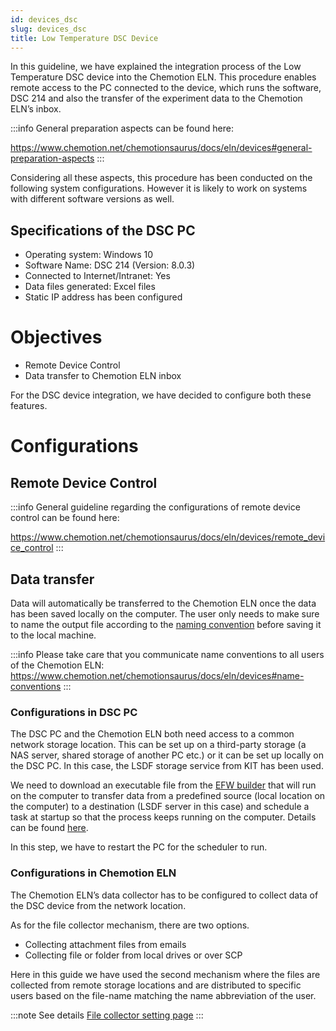 ```yaml
---
id: devices_dsc
slug: devices_dsc
title: Low Temperature DSC Device
---
```


In this guideline, we have explained the integration process of the Low Temperature DSC device into the Chemotion
ELN. This procedure enables remote access to the PC connected to the device, which runs the software, DSC 214 and also
the transfer of the experiment data to the Chemotion ELN’s inbox.

:::info
General preparation aspects can be found here:

https://www.chemotion.net/chemotionsaurus/docs/eln/devices#general-preparation-aspects
:::

Considering all these aspects, this procedure has been conducted on the following system configurations. However it is
likely to work on systems with different software versions as well.

## Specifications of the DSC PC
- Operating system: Windows 10
- Software Name: DSC 214 (Version: 8.0.3)
- Connected to Internet/Intranet: Yes
- Data files generated: Excel files
- Static IP address has been configured

# Objectives
- Remote Device Control
- Data transfer to Chemotion ELN inbox

For the DSC device integration, we have decided to configure both these features.

# Configurations
## Remote Device Control

:::info
General guideline regarding the configurations of remote device control can be found
here:

https://www.chemotion.net/chemotionsaurus/docs/eln/devices/remote_device_control
:::

## Data transfer
Data will automatically be transferred to the Chemotion ELN once the data has been saved locally on the computer. The
user only needs to make sure to name the output file according to the
[naming convention](/docs/eln/devices#name-conventions) before saving it to the local machine.

:::info
Please take care that you communicate name conventions to all users of the Chemotion ELN:
https://www.chemotion.net/chemotionsaurus/docs/eln/devices#name-conventions
:::

### Configurations in DSC PC
The DSC PC and the Chemotion ELN both need access to a common network storage location. This can be set up on a
third-party storage (a NAS server, shared storage of another PC etc.) or it can be set up locally on the DSC PC. In this
case, the LSDF storage service from KIT has been used.

We need to download an executable file from the [EFW builder](http://193.196.38.127/) that will run on the computer to
transfer data from a predefined source (local location on the computer) to a destination (LSDF server in this case)
and schedule a task at startup so that the process keeps running on the computer. Details can be found
[here](/eln/device_configuration.mdx).

In this step, we have to restart the PC for the scheduler to run.

### Configurations in Chemotion ELN
The Chemotion ELN’s data collector has to be configured to collect data of the DSC device from the network location.

As for the file collector mechanism, there are two options.

- Collecting attachment files from emails
- Collecting file or folder from local drives or over SCP

Here in this guide we have used the second mechanism where the files are collected from remote storage locations and are
distributed to specific users based on the file-name matching the name abbreviation of the user.

:::note See details
[File collector setting page](/docs/eln/settings#file-collection)
:::
